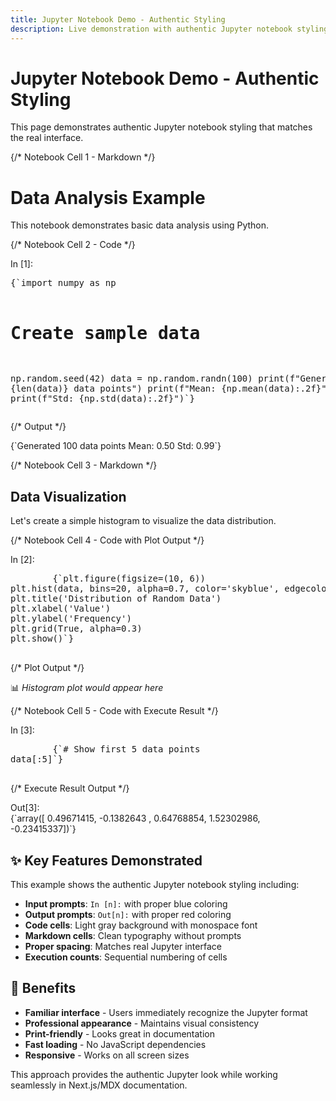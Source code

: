 ```yaml
---
title: Jupyter Notebook Demo - Authentic Styling
description: Live demonstration with authentic Jupyter notebook styling
---
```


# Jupyter Notebook Demo - Authentic Styling

This page demonstrates authentic Jupyter notebook styling that matches the real interface.

<div className="jp-notebook" style={{
  fontFamily: '-apple-system, BlinkMacSystemFont, "Segoe UI", Helvetica, Arial, sans-serif',
  fontSize: '13px',
  backgroundColor: '#fff',
  color: '#333'
}}>

{/* Notebook Cell 1 - Markdown */}

<div className="jp-cell jp-markdown-cell">
  <div className="jp-cell-input-wrapper">
    <div className="jp-cell-input-prompt"></div>
    <div className="jp-cell-input-area">
      <div className="jp-cell-input-content">
        <h1>Data Analysis Example</h1>
        <p>This notebook demonstrates basic data analysis using Python.</p>
      </div>
    </div>
  </div>
</div>

{/* Notebook Cell 2 - Code */}

<div className="jp-cell jp-code-cell">
  <div className="jp-cell-input-wrapper">
    <div className="jp-cell-input-prompt" style={{
      width: '80px',
      minWidth: '80px',
      textAlign: 'right',
      fontFamily: 'Menlo, Monaco, "Courier New", monospace',
      fontSize: '12px',
      color: '#307FC1',
      paddingRight: '8px',
      paddingTop: '4px'
    }}>
      In&nbsp;[1]:
    </div>
    <div className="jp-cell-input-area" style={{
      marginLeft: '80px',
      border: '1px solid #d0d7de',
      borderRadius: '3px'
    }}>
      <pre style={{
        fontFamily: 'Menlo, Monaco, "Courier New", monospace',
        fontSize: '12px',
        margin: '0',
        padding: '8px',
        backgroundColor: '#f6f8fa',
        whiteSpace: 'pre-wrap'
      }}>
{`import numpy as np

# Create sample data

np.random.seed(42)
data = np.random.randn(100)
print(f"Generated {len(data)} data points")
print(f"Mean: {np.mean(data):.2f}")
print(f"Std: {np.std(data):.2f}")`}
</pre>
</div>

  </div>
  
  {/* Output */}
  <div className="jp-cell-output-wrapper">
    <div className="jp-cell-output-prompt" style={{
      width: '80px',
      minWidth: '80px',
      textAlign: 'right',
      fontFamily: 'Menlo, Monaco, "Courier New", monospace',
      fontSize: '12px',
      color: '#be5046',
      paddingRight: '8px',
      paddingTop: '4px'
    }}>
    </div>
    <div className="jp-cell-output-area" style={{
      marginLeft: '80px',
      border: '1px solid #d0d7de',
      borderRadius: '3px',
      backgroundColor: '#fff'
    }}>
      <div className="jp-cell-output-content" style={{
        fontFamily: 'Menlo, Monaco, "Courier New", monospace',
        fontSize: '12px',
        padding: '8px',
        whiteSpace: 'pre-wrap'
      }}>
{`Generated 100 data points
Mean: 0.50
Std: 0.99`}
      </div>
    </div>
  </div>
</div>

{/* Notebook Cell 3 - Markdown */}

<div className="jp-cell jp-markdown-cell">
  <div className="jp-cell-input-wrapper">
    <div className="jp-cell-input-prompt"></div>
    <div className="jp-cell-input-area">
      <div className="jp-cell-input-content">
        <h2>Data Visualization</h2>
        <p>
          Let's create a simple histogram to visualize the data distribution.
        </p>
      </div>
    </div>
  </div>
</div>

{/* Notebook Cell 4 - Code with Plot Output */}

<div className="jp-cell jp-code-cell">
  <div className="jp-cell-input-wrapper">
    <div
      className="jp-cell-input-prompt"
      style={{
        width: "80px",
        minWidth: "80px",
        textAlign: "right",
        fontFamily: 'Menlo, Monaco, "Courier New", monospace',
        fontSize: "12px",
        color: "#307FC1",
        paddingRight: "8px",
        paddingTop: "4px",
      }}
    >
      In&nbsp;[2]:
    </div>
    <div
      className="jp-cell-input-area"
      style={{
        marginLeft: "80px",
        border: "1px solid #d0d7de",
        borderRadius: "3px",
      }}
    >
      <pre
        style={{
          fontFamily: 'Menlo, Monaco, "Courier New", monospace',
          fontSize: "12px",
          margin: "0",
          padding: "8px",
          backgroundColor: "#f6f8fa",
          whiteSpace: "pre-wrap",
        }}
      >
        {`plt.figure(figsize=(10, 6))
plt.hist(data, bins=20, alpha=0.7, color='skyblue', edgecolor='black')
plt.title('Distribution of Random Data')
plt.xlabel('Value')
plt.ylabel('Frequency')
plt.grid(True, alpha=0.3)
plt.show()`}
      </pre>
    </div>
  </div>

  {/* Plot Output */}
  <div className="jp-cell-output-wrapper">
    <div
      className="jp-cell-output-prompt"
      style={{
        width: "80px",
        minWidth: "80px",
        textAlign: "right",
        fontFamily: 'Menlo, Monaco, "Courier New", monospace',
        fontSize: "12px",
        color: "#be5046",
        paddingRight: "8px",
        paddingTop: "4px",
      }}
    ></div>
    <div
      className="jp-cell-output-area"
      style={{
        marginLeft: "80px",
        border: "1px solid #d0d7de",
        borderRadius: "3px",
        backgroundColor: "#fff",
      }}
    >
      <div
        className="jp-cell-output-content"
        style={{
          padding: "8px",
          textAlign: "center",
        }}
      >
        <div
          style={{
            width: "100%",
            height: "300px",
            backgroundColor: "#f8f9fa",
            border: "1px dashed #dee2e6",
            display: "flex",
            alignItems: "center",
            justifyContent: "center",
            borderRadius: "4px",
          }}
        >
          📊 <em>Histogram plot would appear here</em>
        </div>
      </div>
    </div>
  </div>
</div>

{/* Notebook Cell 5 - Code with Execute Result */}

<div className="jp-cell jp-code-cell">
  <div className="jp-cell-input-wrapper">
    <div
      className="jp-cell-input-prompt"
      style={{
        width: "80px",
        minWidth: "80px",
        textAlign: "right",
        fontFamily: 'Menlo, Monaco, "Courier New", monospace',
        fontSize: "12px",
        color: "#307FC1",
        paddingRight: "8px",
        paddingTop: "4px",
      }}
    >
      In&nbsp;[3]:
    </div>
    <div
      className="jp-cell-input-area"
      style={{
        marginLeft: "80px",
        border: "1px solid #d0d7de",
        borderRadius: "3px",
      }}
    >
      <pre
        style={{
          fontFamily: 'Menlo, Monaco, "Courier New", monospace',
          fontSize: "12px",
          margin: "0",
          padding: "8px",
          backgroundColor: "#f6f8fa",
          whiteSpace: "pre-wrap",
        }}
      >
        {`# Show first 5 data points
data[:5]`}
      </pre>
    </div>
  </div>

  {/* Execute Result Output */}
  <div className="jp-cell-output-wrapper">
    <div
      className="jp-cell-output-prompt"
      style={{
        width: "80px",
        minWidth: "80px",
        textAlign: "right",
        fontFamily: 'Menlo, Monaco, "Courier New", monospace',
        fontSize: "12px",
        color: "#be5046",
        paddingRight: "8px",
        paddingTop: "4px",
      }}
    >
      Out[3]:
    </div>
    <div
      className="jp-cell-output-area"
      style={{
        marginLeft: "80px",
        border: "1px solid #d0d7de",
        borderRadius: "3px",
        backgroundColor: "#fff",
      }}
    >
      <div
        className="jp-cell-output-content"
        style={{
          fontFamily: 'Menlo, Monaco, "Courier New", monospace',
          fontSize: "12px",
          padding: "8px",
          whiteSpace: "pre-wrap",
        }}
      >
        {`array([ 0.49671415, -0.1382643 ,  0.64768854,  1.52302986, -0.23415337])`}
      </div>
    </div>
  </div>
</div>

</div>

## ✨ Key Features Demonstrated

This example shows the authentic Jupyter notebook styling including:

- **Input prompts**: `In [n]:` with proper blue coloring
- **Output prompts**: `Out[n]:` with proper red coloring
- **Code cells**: Light gray background with monospace font
- **Markdown cells**: Clean typography without prompts
- **Proper spacing**: Matches real Jupyter interface
- **Execution counts**: Sequential numbering of cells

## 🎯 Benefits

- **Familiar interface** - Users immediately recognize the Jupyter format
- **Professional appearance** - Maintains visual consistency
- **Print-friendly** - Looks great in documentation
- **Fast loading** - No JavaScript dependencies
- **Responsive** - Works on all screen sizes

This approach provides the authentic Jupyter look while working seamlessly in Next.js/MDX documentation.
